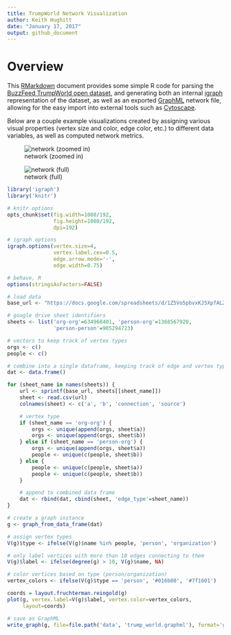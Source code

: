 ```yaml
---
title: TrumpWorld Network Visualization
author: Keith Hughitt
date: "January 17, 2017"
output: github_document
---
```


# Overview

This [RMarkdown](http://rmarkdown.rstudio.com/) document provides some simple R
code for parsing the [BuzzFeed TrumpWorld open
dataset](https://www.buzzfeed.com/johntemplon/help-us-map-trumpworld?utm_term=.prXl6l32Z#.id0L5LXdZ),
and generating both an internal [igraph](http://igraph.org/r/) representation
of the dataset, as well as an exported [GraphML](http://graphml.graphdrawing.org/) network
file, allowing for the easy import into external tools such as
[Cytoscape](http://www.cytoscape.org/).

Below are a couple example visualizations created by assigning various visual
properties (vertex size and color, edge color, etc.) to different data
variables, as well as computed network metrics.

![network (zoomed in)](img/network-cytoscape-zoomed.png)

![network (full)](img/network-cytoscape-full.png)

```r
library('igraph')
library('knitr')

# knitr options
opts_chunk$set(fig.width=1080/192,
               fig.height=1080/192,
               dpi=192)

# igraph options
igraph.options(vertex.size=4,
               vertex.label.cex=0.5,
               edge.arrow.mode='-',
               edge.width=0.75)

# behave, R
options(stringsAsFactors=FALSE)
```

```r
# load data
base_url <- "https://docs.google.com/spreadsheets/d/1Z5Vo5pbvxKJ5XpfALZXvCzW26Cl4we3OaN73K9Ae5Ss/pub?gid=%d&output=csv"

# google drive sheet identifiers
sheets <- list('org-org'=634968401, 'person-org'=1368567920,
               'person-person'=905294723)

# vectors to keep track of vertex types
orgs <- c()
people <- c()

# combine into a single dataframe, keeping track of edge and vertex types
dat <- data.frame()

for (sheet_name in names(sheets)) {
    url <- sprintf(base_url, sheets[[sheet_name]])
    sheet <- read.csv(url)
    colnames(sheet) <- c('a', 'b', 'connection', 'source')

    # vertex type
    if (sheet_name == 'org-org') {
        orgs <- unique(append(orgs, sheet$a))
        orgs <- unique(append(orgs, sheet$b))
    } else if (sheet_name == 'person-org') {
        orgs <- unique(append(orgs, sheet$a))
        people <- unique(c(people, sheet$b))
    } else {
        people <- unique(c(people, sheet$a))
        people <- unique(c(people, sheet$b))
    }

    # append to combined data frame
    dat <- rbind(dat, cbind(sheet, 'edge_type'=sheet_name))
}
```

```r
# create a graph instance
g <- graph_from_data_frame(dat)

# assign vertex types
V(g)$type <- ifelse(V(g)$name %in% people, 'person', 'organization')

# only label vertices with more than 10 edges connecting to them
V(g)$label <- ifelse(degree(g) > 10, V(g)$name, NA)

# color vertices based on type (person/organization)
vertex_colors <- ifelse(V(g)$type == 'person', '#016b80', '#7f1601')

coords = layout.fruchterman.reingold(g)
plot(g, vertex.label=V(g)$label, vertex.color=vertex_colors,
     layout=coords)

# save as GraphML
write_graph(g, file=file.path('data', 'trump_world.graphml'), format='graphml')
```

